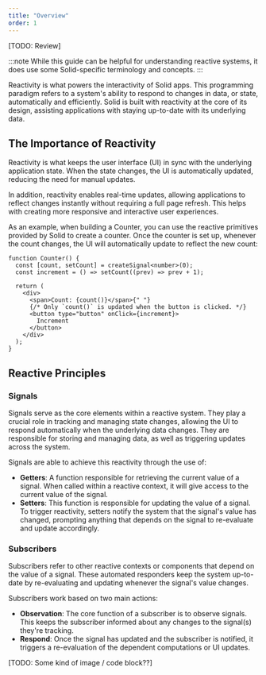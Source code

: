```yaml
---
title: "Overview"
order: 1
---
```


[TODO: Review]

:::note
While this guide can be helpful for understanding reactive systems, it does use some Solid-specific terminology and concepts.
:::

Reactivity is what powers the interactivity of Solid apps.
This programming paradigm refers to a system's ability to respond to changes in data, or state, automatically and efficiently.
Solid is built with reactivity at the core of its design, assisting applications with staying up-to-date with its underlying data.

## The Importance of Reactivity

Reactivity is what keeps the user interface (UI) in sync with the underlying application state. 
When the state changes, the UI is automatically updated, reducing the need for manual updates.

In addition, reactivity enables real-time updates, allowing applications to reflect changes instantly without requiring a full page refresh. 
This helps with creating more responsive and interactive user experiences. 

As an example, when building a Counter, you can use the reactive primitives provided by Solid to create a counter. 
Once the counter is set up, whenever the count changes, the UI will automatically update to reflect the new count:

```tsx
function Counter() {
  const [count, setCount] = createSignal<number>(0);
  const increment = () => setCount((prev) => prev + 1);

  return (
    <div>
      <span>Count: {count()}</span>{" "}
      {/* Only `count()` is updated when the button is clicked. */}
      <button type="button" onClick={increment}>
        Increment
      </button>
    </div>
  );
}
```

## Reactive Principles

### Signals

Signals serve as the core elements within a reactive system.
They play a crucial role in tracking and managing state changes, allowing the UI to respond automatically when the underlying data changes.
They are responsible for storing and managing data, as well as triggering updates across the system.

Signals are able to achieve this reactivity through the use of:

- **Getters**: A function responsible for retrieving the current value of a signal.
When called within a reactive context, it will give access to the current value of the signal.
- **Setters**: This function is responsible for updating the value of a signal.
To trigger reactivity, setters notify the system that the signal's value has changed, prompting anything that depends on the signal to re-evaluate and update accordingly.

<EraserLink
	href="https://app.eraser.io/workspace/maDvFw5OryuPJOwSLyK9?elements=lseAEjGlKLslaVsTlfej_g"
	preview="https://app.eraser.io/workspace/maDvFw5OryuPJOwSLyK9/preview?elements=lseAEjGlKLslaVsTlfej_g&type=embed"
/>

### Subscribers

Subscribers refer to other reactive contexts or components that depend on the value of a signal.
These automated responders keep the system up-to-date by re-evaluating and updating whenever the signal's value changes.

Subscribers work based on two main actions:
- **Observation**: The core function of a subscriber is to observe signals.
This keeps the subscriber informed about any changes to the signal(s) they're tracking.
- **Respond**: Once the signal has updated and the subscriber is notified, it triggers a re-evaluation of the dependent computations or UI updates.

[TODO: Some kind of image / code block??]